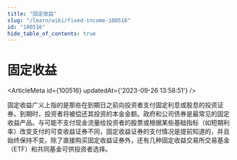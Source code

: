 ```yaml
---
title: "固定收益"
slug: "/learn/wiki/fixed-income-100516"
id: "100516"
hide_table_of_contents: true
---
```



# 固定收益

<ArticleMeta id={100516} updatedAt={'2023-09-26 13:58:51'} />
<div className='border-solid border-b border-t-0 my-4 border-[var(--ifm-color-gray-300)]' />

固定收益广义上指的是那些在到期日之前向投资者支付固定利息或股息的投资证券。到期时，投资者将被偿还其投资的本金金额。政府和公司债券是最常见的固定收益产品。与可能不支付现金流量给投资者的股票或根据某些基础指标（如短期利率）改变支付的可变收益证券不同，固定收益证券的支付情况是提前知道的，并且始终保持不变。除了直接购买固定收益证券外，还有几种固定收益交易所交易基金（ETF）和共同基金可供投资者选择。
